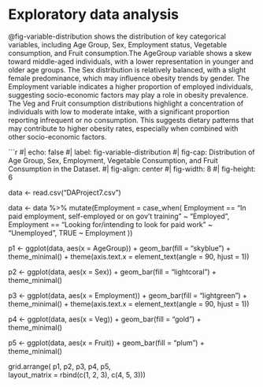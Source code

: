 # Exploratory data analysis {#sec-eda}

@fig-variable-distribution shows the distribution of key categorical variables, including Age Group, Sex, Employment status, Vegetable consumption, and Fruit consumption.The AgeGroup variable shows a skew toward middle-aged individuals, with a lower representation in younger and older age groups. The Sex distribution is relatively balanced, with a slight female predominance, which may influence obesity trends by gender. The Employment variable indicates a higher proportion of employed individuals, suggesting socio-economic factors may play a role in obesity prevalence. The Veg and Fruit consumption distributions highlight a concentration of individuals with low to moderate intake, with a significant proportion reporting infrequent or no consumption. This suggests dietary patterns that may contribute to higher obesity rates, especially when combined with other socio-economic factors.

```r
#| echo: false
#| label: fig-variable-distribution
#| fig-cap: Distribution of Age Group, Sex, Employment, Vegetable Consumption, and Fruit Consumption in the Dataset.
#| fig-align: center
#| fig-width: 8
#| fig-height: 6

data <- read.csv("DAProject7.csv")

data <- data %>%
  mutate(Employment = case_when(
    Employment == "In paid employment, self-employed or on gov't training" ~ "Employed",
    Employment == "Looking for/intending to look for paid work" ~ "Unemployed",
    TRUE ~ Employment
  ))


p1 <- ggplot(data, aes(x = AgeGroup)) +
  geom_bar(fill = "skyblue") +
  theme_minimal() +
  theme(axis.text.x = element_text(angle = 90, hjust = 1))

p2 <- ggplot(data, aes(x = Sex)) +
  geom_bar(fill = "lightcoral") +
  theme_minimal()

p3 <- ggplot(data, aes(x = Employment)) +
  geom_bar(fill = "lightgreen") +
  theme_minimal() +
  theme(axis.text.x = element_text(angle = 90, hjust = 1)) 

p4 <- ggplot(data, aes(x = Veg)) +
  geom_bar(fill = "gold") +
  theme_minimal()

p5 <- ggplot(data, aes(x = Fruit)) +
  geom_bar(fill = "plum") +
  theme_minimal()

grid.arrange(
  p1, p2, p3, p4, p5,    
  layout_matrix = rbind(c(1, 2, 3), 
                        c(4, 5, 3)))
